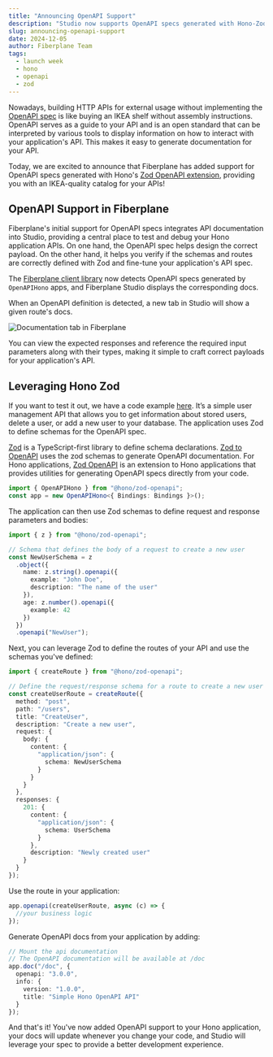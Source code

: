 ```yaml
---
title: "Announcing OpenAPI Support"
description: "Studio now supports OpenAPI specs generated with Hono-Zod-OpenAPI"
slug: announcing-openapi-support
date: 2024-12-05
author: Fiberplane Team
tags:
  - launch week
  - hono
  - openapi
  - zod
---
```



Nowadays, building HTTP APIs for external usage without implementing the [OpenAPI spec](https://swagger.io/specification/) is like buying an IKEA shelf without assembly instructions.
OpenAPI serves as a guide to your API and is an open standard that can be interpreted by various tools to display information on how to interact with your application's API.
This makes it easy to generate documentation for your API.

Today, we are excited to announce that Fiberplane has added support for OpenAPI specs generated with Hono's [Zod OpenAPI extension](https://hono.dev/examples/zod-openapi), providing you with an IKEA-quality catalog for your APIs!

## OpenAPI Support in Fiberplane

Fiberplane's initial support for OpenAPI specs integrates API documentation into Studio, providing a central place to test and debug your Hono application APIs.
On one hand, the OpenAPI spec helps design the correct payload.
On the other hand, it helps you verify if the schemas and routes are correctly defined with Zod and fine-tune your application's API spec.

The [Fiberplane client library](/docs/components/client-library/) now detects OpenAPI specs generated by `OpenAPIHono` apps, and Fiberplane Studio displays the corresponding docs.

When an OpenAPI definition is detected, a new tab in Studio will show a given route's docs.

![Documentation tab in Fiberplane](@/assets/blog/2024-12-05-documentation-tab.png)

You can view the expected responses and reference the required input parameters along with their types, making it simple to craft correct payloads for your application's API.

## Leveraging Hono Zod

If you want to test it out, we have a code example [here](https://github.com/fiberplane/fpx/tree/main/examples/openapi-zod). It’s a simple user management API that allows you to get information about stored users, delete a user, or add a new user to your database.
The application uses Zod to define schemas for the OpenAPI spec.

[Zod](https://zod.dev/?id=introduction) is a TypeScript-first library to define schema declarations. [Zod to OpenAPI](https://github.com/asteasolutions/zod-to-openapi) uses the zod schemas to generate OpenAPI documentation.
For Hono applications, [Zod OpenAPI](https://hono.dev/examples/zod-openapi) is an extension to Hono applications that provides utilities for generating OpenAPI specs directly from your code.

```typescript
import { OpenAPIHono } from "@hono/zod-openapi";
const app = new OpenAPIHono<{ Bindings: Bindings }>();
```

The application can then use Zod schemas to define request and response parameters and bodies:

```typescript
import { z } from "@hono/zod-openapi";

// Schema that defines the body of a request to create a new user
const NewUserSchema = z
  .object({
    name: z.string().openapi({
      example: "John Doe",
      description: "The name of the user"
    }),
    age: z.number().openapi({
      example: 42
    })
  })
  .openapi("NewUser");
```

Next, you can leverage Zod to define the routes of your API and use the schemas you've defined:

```typescript
import { createRoute } from "@hono/zod-openapi";

// Define the request/response schema for a route to create a new user
const createUserRoute = createRoute({
  method: "post",
  path: "/users",
  title: "CreateUser",
  description: "Create a new user",
  request: {
    body: {
      content: {
        "application/json": {
          schema: NewUserSchema
        }
      }
    }
  },
  responses: {
    201: {
      content: {
        "application/json": {
          schema: UserSchema
        }
      },
      description: "Newly created user"
    }
  }
});
```

Use the route in your application:

```typescript
app.openapi(createUserRoute, async (c) => {
  //your business logic
});
```

Generate OpenAPI docs from your application by adding:

```typescript
// Mount the api documentation
// The OpenAPI documentation will be available at /doc
app.doc("/doc", {
  openapi: "3.0.0",
  info: {
    version: "1.0.0",
    title: "Simple Hono OpenAPI API"
  }
});
```

And that's it! You've now added OpenAPI support to your Hono application, your docs will update whenever you change your code, and Studio will leverage your spec to provide a better development experience.
